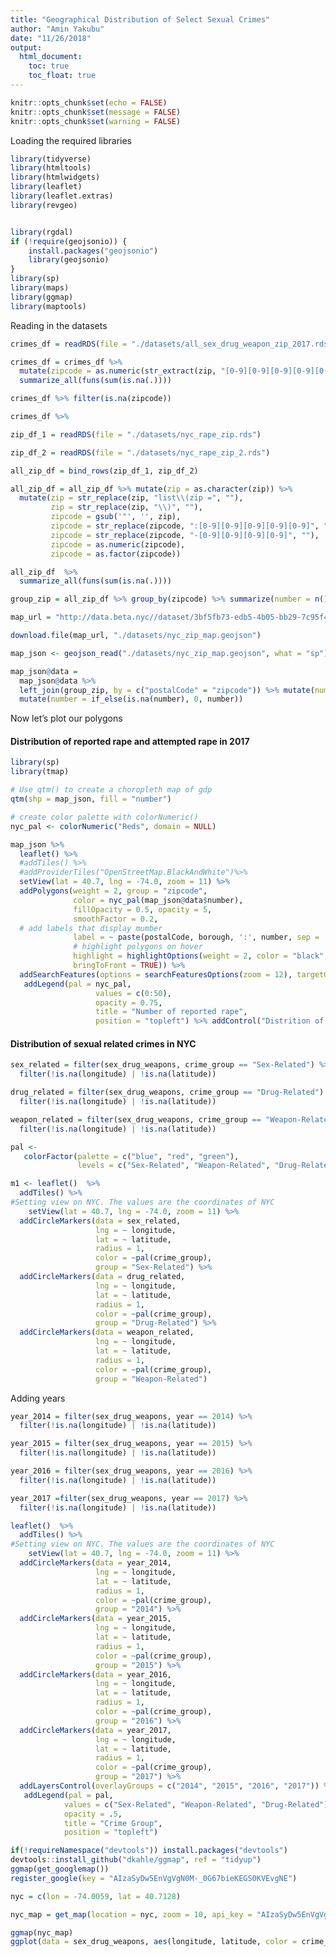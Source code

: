 ```yaml
---
title: "Geographical Distribution of Select Sexual Crimes"
author: "Amin Yakubu"
date: "11/26/2018"
output:
  html_document:
    toc: true
    toc_float: true
---
```


```r
knitr::opts_chunk$set(echo = FALSE)
knitr::opts_chunk$set(message = FALSE)
knitr::opts_chunk$set(warning = FALSE)
```


Loading the required libraries

```r
library(tidyverse)
library(htmltools)
library(htmlwidgets)
library(leaflet)
library(leaflet.extras)
library(revgeo)


library(rgdal)
if (!require(geojsonio)) {
    install.packages("geojsonio")
    library(geojsonio)
}
library(sp)
library(maps)
library(ggmap)
library(maptools)
```

Reading in the datasets

```r
crimes_df = readRDS(file = "./datasets/all_sex_drug_weapon_zip_2017.rds")
```

```r

crimes_df = crimes_df %>% 
  mutate(zipcode = as.numeric(str_extract(zip, "[0-9][0-9][0-9][0-9][0-9]"))) %>% 
  summarize_all(funs(sum(is.na(.))))

crimes_df %>% filter(is.na(zipcode))

crimes_df %>% 

zip_df_1 = readRDS(file = "./datasets/nyc_rape_zip.rds")

zip_df_2 = readRDS(file = "./datasets/nyc_rape_zip_2.rds")

all_zip_df = bind_rows(zip_df_1, zip_df_2) 

all_zip_df = all_zip_df %>% mutate(zip = as.character(zip)) %>% 
  mutate(zip = str_replace(zip, "list\\(zip =", ""),
         zip = str_replace(zip, "\\)", ""),
         zipcode = gsub('"', '', zip),
         zipcode = str_replace(zipcode, ":[0-9][0-9][0-9][0-9][0-9]", ""),
         zipcode = str_replace(zipcode, "-[0-9][0-9][0-9][0-9]", ""),
         zipcode = as.numeric(zipcode),
         zipcode = as.factor(zipcode))

all_zip_df  %>%
  summarize_all(funs(sum(is.na(.))))

group_zip = all_zip_df %>% group_by(zipcode) %>% summarize(number = n())

map_url = "http://data.beta.nyc//dataset/3bf5fb73-edb5-4b05-bb29-7c95f4a727fc/resource/6df127b1-6d04-4bb7-b983-07402a2c3f90/download/f4129d9aa6dd4281bc98d0f701629b76nyczipcodetabulationareas.geojson"

download.file(map_url, "./datasets/nyc_zip_map.geojson")

```

```r
map_json <- geojson_read("./datasets/nyc_zip_map.geojson", what = "sp")

```

```r
map_json@data = 
  map_json@data %>% 
  left_join(group_zip, by = c("postalCode" = "zipcode")) %>% mutate(number = as.numeric(number)) %>% 
  mutate(number = if_else(is.na(number), 0, number))

```

Now let's plot our polygons

#### Distribution of reported rape and attempted rape in 2017 

```r

library(sp)
library(tmap)

# Use qtm() to create a choropleth map of gdp
qtm(shp = map_json, fill = "number")

# create color palette with colorNumeric()
nyc_pal <- colorNumeric("Reds", domain = NULL)

map_json %>% 
  leaflet() %>% 
  #addTiles() %>% 
  #addProviderTiles("OpenStreetMap.BlackAndWhite")%>% 
  setView(lat = 40.7, lng = -74.0, zoom = 11) %>% 
  addPolygons(weight = 2, group = "zipcode",
              color = nyc_pal(map_json@data$number), 
              fillOpacity = 0.5, opacity = 5, 
              smoothFactor = 0.2, 
  # add labels that display mumber
              label = ~ paste(postalCode, borough, ':', number, sep = '\n'),
              # highlight polygons on hover
              highlight = highlightOptions(weight = 2, color = "black",
              bringToFront = TRUE)) %>% 
  addSearchFeatures(options = searchFeaturesOptions(zoom = 12), targetGroups = "zipcode") %>% 
   addLegend(pal = nyc_pal,
                   values = c(0:50),
                   opacity = 0.75,
                   title = "Number of reported rape",
                   position = "topleft") %>% addControl("Distrition of reported rape and attempted race cases by Zip codes", position = "topright")

```

#### Distribution of sexual related crimes in NYC

```r

sex_related = filter(sex_drug_weapons, crime_group == "Sex-Related") %>% 
  filter(!is.na(longitude) | !is.na(latitude))

drug_related = filter(sex_drug_weapons, crime_group == "Drug-Related") %>% 
  filter(!is.na(longitude) | !is.na(latitude))

weapon_related = filter(sex_drug_weapons, crime_group == "Weapon-Related") %>% 
  filter(!is.na(longitude) | !is.na(latitude))

pal <- 
   colorFactor(palette = c("blue", "red", "green"), 
               levels = c("Sex-Related", "Weapon-Related", "Drug-Related"))

m1 <- leaflet()  %>% 
  addTiles() %>% 
#Setting view on NYC. The values are the coordinates of NYC
    setView(lat = 40.7, lng = -74.0, zoom = 11) %>% 
  addCircleMarkers(data = sex_related,
                   lng = ~ longitude,
                   lat = ~ latitude, 
                   radius = 1,
                   color = ~pal(crime_group),
                   group = "Sex-Related") %>% 
  addCircleMarkers(data = drug_related,
                   lng = ~ longitude,
                   lat = ~ latitude, 
                   radius = 1,
                   color = ~pal(crime_group),
                   group = "Drug-Related") %>% 
  addCircleMarkers(data = weapon_related,
                   lng = ~ longitude,
                   lat = ~ latitude, 
                   radius = 1,
                   color = ~pal(crime_group),
                   group = "Weapon-Related") 

```

Adding years 

```r
year_2014 = filter(sex_drug_weapons, year == 2014) %>% 
  filter(!is.na(longitude) | !is.na(latitude))

year_2015 = filter(sex_drug_weapons, year == 2015) %>% 
  filter(!is.na(longitude) | !is.na(latitude))

year_2016 = filter(sex_drug_weapons, year == 2016) %>% 
  filter(!is.na(longitude) | !is.na(latitude))

year_2017 =filter(sex_drug_weapons, year == 2017) %>% 
  filter(!is.na(longitude) | !is.na(latitude))

leaflet()  %>% 
  addTiles() %>% 
#Setting view on NYC. The values are the coordinates of NYC
    setView(lat = 40.7, lng = -74.0, zoom = 11) %>%
  addCircleMarkers(data = year_2014,
                   lng = ~ longitude,
                   lat = ~ latitude, 
                   radius = 1,
                   color = ~pal(crime_group),
                   group = "2014") %>% 
  addCircleMarkers(data = year_2015,
                   lng = ~ longitude,
                   lat = ~ latitude, 
                   radius = 1,
                   color = ~pal(crime_group),
                   group = "2015") %>% 
  addCircleMarkers(data = year_2016,
                   lng = ~ longitude,
                   lat = ~ latitude, 
                   radius = 1,
                   color = ~pal(crime_group),
                   group = "2016") %>% 
  addCircleMarkers(data = year_2017,
                   lng = ~ longitude,
                   lat = ~ latitude, 
                   radius = 1,
                   color = ~pal(crime_group),
                   group = "2017") %>%
  addLayersControl(overlayGroups = c("2014", "2015", "2016", "2017")) %>% 
   addLegend(pal = pal, 
            values = c("Sex-Related", "Weapon-Related", "Drug-Related"),
            opacity = .5,
            title = "Crime Group",
            position = "topleft")
```

```r
if(!requireNamespace("devtools")) install.packages("devtools")
devtools::install_github("dkahle/ggmap", ref = "tidyup")
ggmap(get_googlemap())
register_google(key = "AIzaSyDw5EnVgVgN0M-_0G67bieKEGS0KVEvgNE")

nyc = c(lon = -74.0059, lat = 40.7128)

nyc_map = get_map(location = nyc, zoom = 10, api_key = "AIzaSyDw5EnVgVgN0M-_0G67bieKEGS0KVEvgNE")

ggmap(nyc_map)
ggplot(data = sex_drug_weapons, aes(longitude, latitude, color = crime_group)) + geom_point(aes(alpha = .4))
```


